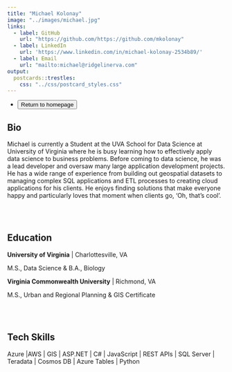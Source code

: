 ```yaml
---
title: "Michael Kolonay"
image: "../images/michael.jpg"
links:
  - label: GitHub
    url: "https://github.com/https://github.com/mkolonay"
  - label: LinkedIn
    url: 'https://www.linkedin.com/in/michael-kolonay-2534b89/'
  - label: Email
    url: "mailto:michael@ridgelinerva.com"
output:
  postcards::trestles:
    css: "../css/postcard_styles.css"
---
```


<div id="icon-list">
  <ul class="list-inline">
    <li class="list-inline-item">
      <a href="../index.html">
        <button type="button" class="btn btn-outline-dark mb-2">
          Return to homepage
        </button>
      </a>
    </li>
  </ul>
</div> 
  
## Bio

Michael is currently a Student at the UVA School for Data Science at University of Virginia where he is busy learning how to effectively apply data science to business problems. Before coming to data science, he was a lead developer and oversaw many large application development projects. He has a wide range of experience from building out geospatial datasets to managing complex SQL applications and ETL processes to creating cloud applications for his clients. He enjoys finding solutions that make everyone happy and particularly loves that moment when clients go, ‘Oh, that’s cool’.

</br></br>

## Education

**University of Virginia** | Charlottesville, VA

M.S., Data Science  &  B.A., Biology

**Virginia Commonwealth University** | Richmond, VA

M.S., Urban and Regional Planning  &  GIS Certificate

</br></br>

## Tech Skills

Azure |AWS | GIS | ASP.NET | C# | JavaScript | REST APIs | SQL Server | Teradata | Cosmos DB | Azure Tables | Python 